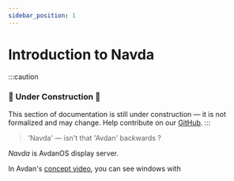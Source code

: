 ```yaml
---
sidebar_position: 1
---
```

# Introduction to Navda

:::caution
### 🚧 Under Construction 🚧
This section of documentation is still under construction — it is not formalized and may change.
Help contribute on our [GitHub](https://github.com/Avdan-OS/docsite/tree/main/docs/navda/navda-intro.mdx).
:::

> 'Navda' — isn't that 'Avdan' backwards ? 


*Navda* is AvdanOS display server.

In Avdan's [concept video](https://www.youtube.com/watch?v=tXFEiw1aJTw),
you can see windows with 